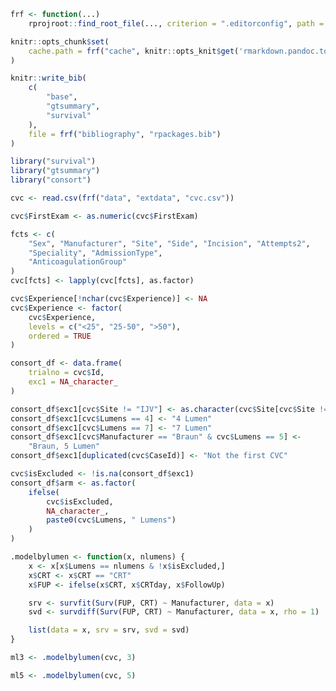 ```r
frf <- function(...)
    rprojroot::find_root_file(..., criterion = ".editorconfig", path = ".")

knitr::opts_chunk$set(
    cache.path = frf("cache", knitr::opts_knit$get('rmarkdown.pandoc.to'), "/")
)
```

```r
knitr::write_bib(
    c(
        "base",
        "gtsummary",
        "survival"
    ),
    file = frf("bibliography", "rpackages.bib")
)
```

```r
library("survival")
library("gtsummary")
library("consort")
```

```r
cvc <- read.csv(frf("data", "extdata", "cvc.csv"))
```

```r
cvc$FirstExam <- as.numeric(cvc$FirstExam)

fcts <- c(
    "Sex", "Manufacturer", "Site", "Side", "Incision", "Attempts2",
    "Speciality", "AdmissionType",
    "AnticoagulationGroup"
)
cvc[fcts] <- lapply(cvc[fcts], as.factor)

cvc$Experience[!nchar(cvc$Experience)] <- NA
cvc$Experience <- factor(
    cvc$Experience,
    levels = c("<25", "25-50", ">50"),
    ordered = TRUE
)
```

```r
consort_df <- data.frame(
    trialno = cvc$Id,
    exc1 = NA_character_
)

consort_df$exc1[cvc$Site != "IJV"] <- as.character(cvc$Site[cvc$Site != "IJV"])
consort_df$exc1[cvc$Lumens == 4] <- "4 Lumen"
consort_df$exc1[cvc$Lumens == 7] <- "7 Lumen"
consort_df$exc1[cvc$Manufacturer == "Braun" & cvc$Lumens == 5] <-
    "Braun, 5 Lumen"
consort_df$exc1[duplicated(cvc$CaseId)] <- "Not the first CVC"

cvc$isExcluded <- !is.na(consort_df$exc1)
consort_df$arm <- as.factor(
    ifelse(
        cvc$isExcluded,
        NA_character_,
        paste0(cvc$Lumens, " Lumens")
    )
)
```

```r
.modelbylumen <- function(x, nlumens) {
    x <- x[x$Lumens == nlumens & !x$isExcluded,]
    x$CRT <- x$CRT == "CRT"
    x$FUP <- ifelse(x$CRT, x$CRTday, x$FollowUp)

    srv <- survfit(Surv(FUP, CRT) ~ Manufacturer, data = x)
    svd <- survdiff(Surv(FUP, CRT) ~ Manufacturer, data = x, rho = 1)

    list(data = x, srv = srv, svd = svd)
}
```

```r
ml3 <- .modelbylumen(cvc, 3)
```

```r
ml5 <- .modelbylumen(cvc, 5)
```
